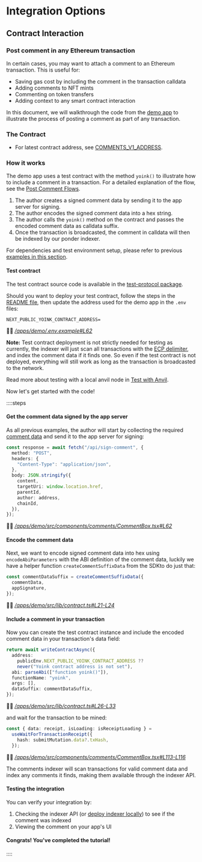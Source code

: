 # Integration Options

## Contract Interaction

### Post comment in any Ethereum transaction

In certain cases, you may want to attach a comment to an Ethereum transaction. This is useful for:

- Saving gas cost by including the comment in the transaction calldata
- Adding comments to NFT mints
- Commenting on token transfers
- Adding context to any smart contract interaction

In this document, we will walkthrough the code from the [demo app](https://github.com/ecp-eth/comments-monorepo/tree/main/apps/demo)
to illustrate the process of posting a comment as part of any transaction.

### The Contract

- For latest contract address, see [COMMENTS_V1_ADDRESS](/sdk-reference/defaultExports/variables/COMMENTS_V1_ADDRESS).

### How it works

The demo app uses a test contract with the method `yoink()` to illustrate how to include a comment in a transaction.
For a detailed explanation of the flow, see the [Post Comment Flows](/post-comment-flows#4-appending-comment-to-a-transaction-author-pays-gas).

1. The author creates a signed comment data by sending it to the app server for signing.
1. The author encodes the signed comment data into a hex string.
1. The author calls the `yoink()` method on the contract and passes the encoded comment data as calldata suffix.
1. Once the transaction is broadcasted, the comment in calldata will then be indexed by our ponder indexer.

For dependencies and test environment setup, please refer to previous [examples in this section](/integration-options/contract-interactions).

#### Test contract

The test contract source code is available in the [test-protocol package](https://github.com/ecp-eth/comments-monorepo/tree/main/packages/test-protocol).

Should you want to deploy your test contract, follow the steps in the [README file](https://github.com/ecp-eth/comments-monorepo/blob/main/packages/test-protocol/README.md),
then update the address used for the demo app in the `.env` files:

```
NEXT_PUBLIC_YOINK_CONTRACT_ADDRESS=
```

🧑‍💻 _[/apps/demo/.env.example#L62](https://github.com/ecp-eth/comments-monorepo/blob/094bcde2bca079bd7451c6571f26c5687b2ad128/apps/demo/.env.example#L43)_

**Note:** Test contract deployment is not strictly needed for testing as currently, the indexer will just scan all transactions with the [ECP delimiter](/sdk-reference/defaultExports/variables/COMMENT_CALLDATA_SUFFIX_DELIMITER),
and index the comment data if it finds one. So even if the test contract is not deployed, everything will still work as long as the transaction is broadcasted to the network.

Read more about testing with a local anvil node in [Test with Anvil](/test-with-anvil).

Now let's get started with the code!

::::steps

#### Get the comment data signed by the app server

As all previous examples, the author will start by collecting the required
[comment data](/comment-data-props) and send it to the app server for signing:

```typescript
const response = await fetch("/api/sign-comment", {
  method: "POST",
  headers: {
    "Content-Type": "application/json",
  },
  body: JSON.stringify({
    content,
    targetUri: window.location.href,
    parentId,
    author: address,
    chainId,
  }),
});
```

🧑‍💻 _[/apps/demo/src/components/comments/CommentBox.tsx#L62](https://github.com/ecp-eth/comments-monorepo/blob/094bcde2bca079bd7451c6571f26c5687b2ad128/apps/demo/src/components/comments/CommentBox.tsx#L62)_

#### Encode the comment data

Next, we want to encode signed comment data into hex using `encodeAbiParameters` with the ABI definition of the comment data,
luckily we have a helper function `createCommentSuffixData` from the SDKto do just that:

```typescript
const commentDataSuffix = createCommentSuffixData({
  commentData,
  appSignature,
});
```

🧑‍💻 _[/apps/demo/src/lib/contract.ts#L21-L24](https://github.com/ecp-eth/comments-monorepo/blob/094bcde2bca079bd7451c6571f26c5687b2ad128/apps/demo/src/lib/contract.ts#L21-L24)_

#### Include a comment in your transaction

Now you can create the test contract instance and include the encoded comment data in your transaction's data field:

```typescript
return await writeContractAsync({
  address:
    publicEnv.NEXT_PUBLIC_YOINK_CONTRACT_ADDRESS ??
    never("Yoink contract address is not set"),
  abi: parseAbi(["function yoink()"]),
  functionName: "yoink",
  args: [],
  dataSuffix: commentDataSuffix,
});
```

🧑‍💻 _[/apps/demo/src/lib/contract.ts#L26-L33](https://github.com/ecp-eth/comments-monorepo/blob/094bcde2bca079bd7451c6571f26c5687b2ad128/apps/demo/src/lib/contract.ts#L26-L33)_

and wait for the transaction to be mined:

```typescript
const { data: receipt, isLoading: isReceiptLoading } =
  useWaitForTransactionReceipt({
    hash: submitMutation.data?.txHash,
  });
```

🧑‍💻 _[/apps/demo/src/components/comments/CommentBox.tsx#L113-L116](https://github.com/ecp-eth/comments-monorepo/blob/094bcde2bca079bd7451c6571f26c5687b2ad128/apps/demo/src/components/comments/CommentBox.tsx#L113-L116)_

The comments indexer will scan transactions for valid comment data and index any comments it finds, making them available through the indexer API.

#### Testing the integration

You can verify your integration by:

1. Checking the indexer API (or [deploy indexer locally](/indexer-reference)) to see if the comment was indexed
1. Viewing the comment on your app's UI

#### Congrats! You've completed the tutorial!

::::
